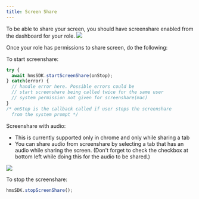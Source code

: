 ```yaml
---
title: Screen Share
---
```


To be able to share your screen, you should have screenshare enabled from the dashboard for your role.
<Image src="/docs/v2/screenshare-dashboard.png" width={560} />

Once your role has permissions to share screen, do the following: 

To start screenshare:
```jsx
try {
  await hmsSDK.startScreenShare(onStop);
} catch(error) {
  // handle error here. Possible errors could be
  // start screenshare being called twice for the same user
  // system permission not given for screenshare(mac)
}
/* onStop is the callback called if user stops the screenshare
  from the system prompt */
```

Screenshare with audio:
 - This is currently supported only in chrome and only while sharing a tab
 - You can share audio from screenshare by selecting a tab that has an audio while sharing the screen. 
   (Don't forget to check the checkbox at bottom left while doing this for the audio to be shared.)

<Image src="/docs/v2/screenshare-audio.png" width={560} />

To stop the screenshare:

```jsx
hmsSDK.stopScreenShare();
```
